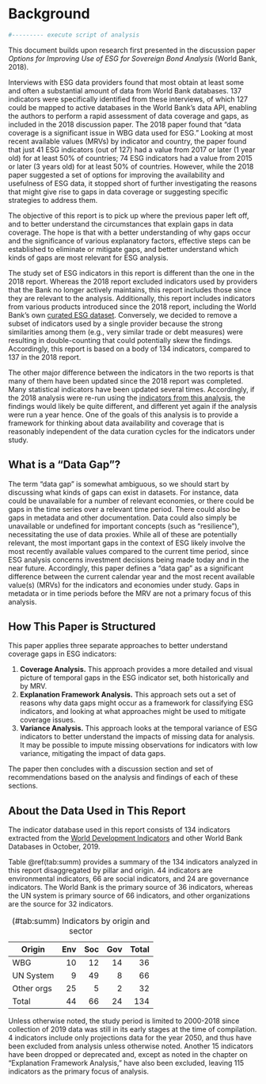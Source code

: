 # Background 

```r
#--------- execute script of analysis
```

This document builds upon research first presented in the discussion paper
*Options for Improving Use of ESG for Sovereign Bond Analysis* (World Bank, 2018).

Interviews with ESG data providers found that most obtain at least some and often a substantial amount
of data from World Bank databases.
137 indicators were specifically identified from these interviews, of which 127 could be mapped to
active databases in the World Bank's data API, enabling the authors to perform a rapid
assessment of data coverage and gaps, as included in the 2018 discussion paper.
The 2018 paper found that "data coverage is a significant issue in WBG data used for ESG."
Looking at most recent available values (MRVs) by indicator and country, the paper found that
just 41 ESG indicators (out of 127) had a value from 2017 or later (1 year old) for at least 50% of countries;
74 ESG indicators had a value from 2015 or later (3 years old) for at least 50% of countries. However,
while the 2018 paper suggested a set of options for improving the availability and usefulness of
ESG data, it stopped short of further investigating the reasons that might give rise to gaps in data coverage
or suggesting specific strategies to address them.

The objective of this report is to pick up where the previous paper left off, and to better understand
the circumstances that explain gaps in data coverage. The hope is that with a better understanding
of why gaps occur and the significance of various explanatory factors, effective steps can be established to
eliminate or mitigate gaps, and better understand which kinds of gaps are most relevant for ESG analysis.

The study set of ESG indicators in this report is different than the one in the 2018 report.
Whereas the 2018 report excluded indicators used by providers that the Bank no longer actively maintains,
this report includes those since they are relevant to the analysis. Additionally, this report includes
indicators from various products introduced since the 2018 report, including the
World Bank's own [curated ESG dataset][esg-ddh]. Conversely, we decided
to remove a subset of indicators used by a single provider because the strong similarities
among them (e.g., very similar trade or debt measures) were resulting in double-counting that could
potentially skew the findings. Accordingly, this report is based on a body of 134 indicators, compared
to 137 in the 2018 report.

The other major difference between the indicators in the two reports is that many of them have been updated
since the 2018 report was completed. Many statistical indicators have been updated several times. Accordingly, if the 2018
analysis were re-run using the [indicators from this analysis](#about-the-data), the findings would likely be quite different,
and different yet again if the analysis were run a year hence. One of the goals of this analysis is to
provide a framework for thinking about data availability and coverage that is reasonably independent of
the data curation cycles for the indicators under study.

## What is a "Data Gap"? ##

The term "data gap" is somewhat ambiguous, so we should start by discussing what kinds of gaps can exist
in datasets.
For instance, data could be unavailable for a number of relevant economies, or there
could be gaps in the time series over a relevant time period. There could also be gaps in metadata and other
documentation. Data could also simply be unavailable or undefined for important concepts (such as "resilience"), necessitating the
use of data proxies. While all of these are potentially relevant, the most important gaps in the context of ESG
likely involve the most recently available values compared to the current time period, since ESG
analysis concerns investment decisions being made today and in the near future. Accordingly, this paper
defines a "data gap" as a significant difference between the current calendar year and the most recent available value(s)
(MRVs) for the indicators and economies under study. Gaps in metadata or in time periods before the MRV 
are not a primary focus of this analysis.


## How This Paper is Structured ##

This paper applies three separate approaches to better understand coverage gaps in ESG indicators:

1. **Coverage Analysis.** This approach provides a more detailed and visual picture of temporal gaps in the
   ESG indicator set, both historically and by MRV.
2. **Explanation Framework Analysis.** This approach sets out a set of reasons why data gaps might occur
   as a framework for classifying ESG indicators, and looking at what approaches might be used to mitigate
   coverage issues.
3. **Variance Analysis.** This approach looks at the temporal variance of ESG indicators to better
   understand the impacts of missing data for analysis. It may be possible to impute missing observations
   for indicators with low variance, mitigating the impact of data gaps.

The paper then concludes with a discussion section and set of recommendations based on the analysis and findings
of each of these sections.

## About the Data Used in This Report ## {#about-the-data}

The indicator database used in this report consists of 134 indicators extracted from the
[World Development Indicators][wdi] and other World Bank Databases in October, 2019.

Table \@ref(tab:summ)  provides a summary of the 134 indicators analyzed in this report
disaggregated by pillar and origin.  44 indicators are environmental
indicators, 66 are social indicators, and 24 are governance indicators.  The
World Bank is the primary source of 36 indicators, whereas the UN system is
primary source of 66 indicators, and other organizations are the source for 32
indicators.

  Table: (\#tab:summ) Indicators by origin and sector

  Origin     | Env  | Soc  | Gov | Total
  ------     | ---: | ---: | ---:| ----:
  WBG        | 10   | 12   | 14  | 36
  UN System  | 9    | 49   | 8   | 66
  Other orgs | 25   | 5    | 2   | 32
  Total      | 44   | 66   | 24  | 134

Unless otherwise noted, the study period is limited to 2000-2018 since collection of 2019 data
was still in its early stages at the time of compilation. 4 indicators include only projections
data for the year 2050, and thus have been excluded from analysis unless otherwise noted. Another
15 indicators have been dropped or deprecated and, except as noted in the chapter on "Explanation
Framework Analysis," have also been excluded, leaving 115 indicators as the primary focus of analysis.

[wdi]: https://datacatalog.worldbank.org/dataset/world-development-indicators
[esg-ddh]: https://datacatalog.worldbank.org/dataset/environment-social-and-governance-data
